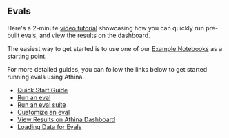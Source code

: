 
## Evals

<Callout>

Here's a 2-minute [video tutorial](https://www.loom.com/share/10e37f1ba11242ac8c97902edd2fa61e)
showcasing how you can quickly run pre-built evals, and view the results on the dashboard.

</Callout>

The easiest way to get started is to use one of our [Example Notebooks](/evals/cookbooks) as a starting point.

For more detailed guides, you can follow the links below to get started running evals using Athina.

- [Quick Start Guide](/evals/quick_start)
- [Run an eval](/evals/running_evals/run_eval)
- [Run an eval suite](/evals/running_evals/run_eval_suite)
- [Customize an eval](/evals/custom_evals)
- [View Results on Athina Dashboard](/evals/develop_dashboard)
- [Loading Data for Evals](/evals/loading_data)
